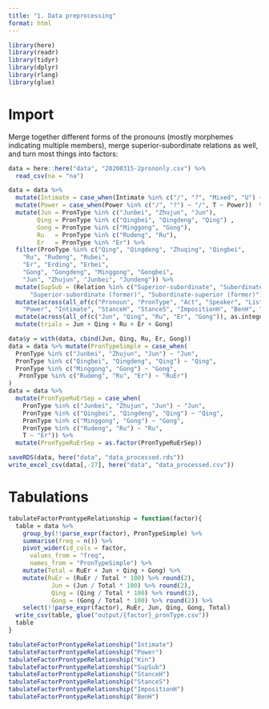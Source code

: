 ```yaml
---
title: "1. Data preprocessing"
format: html
---
```


```r
library(here)
library(readr)
library(tidyr)
library(dplyr)
library(rlang)
library(glue)
```

# Import

Merge together different forms of the pronouns (mostly morphemes indicating multiple members), merge superior-subordinate relations as well, and turn most things into factors:

```r
data = here::here("data", "20200315-2prononly.csv") %>%
  read_csv(na = "na")

data = data %>%
  mutate(Intimate = case_when(Intimate %in% c("/", "?", "Mixed", "U") ~ "/", T ~ Intimate)) %>%
  mutate(Power = case_when(Power %in% c("/", "?") ~ "/", T ~ Power))  %>% 
  mutate(Jun = PronType %in% c("Junbei", "Zhujun", "Jun"),
        Qing = PronType %in% c("Qingbei", "Qingdeng", "Qing") ,
        Gong = PronType %in% c("Minggong", "Gong"),
        Ru   = PronType %in% c("Rudeng", "Ru"),
        Er   = PronType %in% "Er") %>%
  filter(PronType %in% c("Qing", "Qingdeng", "Zhuqing", "Qingbei",
    "Ru", "Rudeng", "Rubei",
    "Er", "Erding", "Erbei",
    "Gong", "Gongdeng", "Minggong", "Gongbei",
    "Jun", "Zhujun", "Junbei", "Jundeng")) %>%
  mutate(SupSub = (Relation %in% c("Superior-subordinate", "Subordinate-superior",
      "Superior-subordinate (former)", "Subordinate-superior (former)")))%>%
  mutate(across(all_of(c("Pronoun", "PronType", "Act", "Speaker", "Listener",
    "Power", "Intimate", "StanceH", "StanceS", "ImpositionH", "BenH", "Kin")), as.factor)) %>%
  mutate(across(all_of(c("Jun", "Qing", "Ru", "Er", "Gong")), as.integer)) %>%
  mutate(trials = Jun + Qing + Ru + Er + Gong)

data$y = with(data, cbind(Jun, Qing, Ru, Er, Gong))
data = data %>% mutate(PronTypeSimple = case_when(
  PronType %in% c("Junbei", "Zhujun", "Jun") ~ "Jun",
  PronType %in% c("Qingbei", "Qingdeng", "Qing") ~ "Qing",
  PronType %in% c("Minggong", "Gong") ~ "Gong",
   PronType %in% c("Rudeng", "Ru", "Er") ~ "RuEr")
)
data = data %>%
  mutate(PronTypeRuErSep = case_when(
    PronType %in% c("Junbei", "Zhujun", "Jun") ~ "Jun",
    PronType %in% c("Qingbei", "Qingdeng", "Qing") ~ "Qing",
    PronType %in% c("Minggong", "Gong") ~ "Gong",
    PronType %in% c("Rudeng", "Ru") ~ "Ru",
    T ~ "Er")) %>%
  mutate(PronTypeRuErSep = as.factor(PronTypeRuErSep))
```


```r
saveRDS(data, here("data", "data_processed.rds"))
write_excel_csv(data[,-27], here("data", "data_processed.csv"))
```

# Tabulations


```r
tabulateFactorProntypeRelationship = function(factor){
  table = data %>%
    group_by(!!parse_expr(factor), PronTypeSimple) %>%
    summarise(freq = n()) %>%
    pivot_wider(id_cols = factor,
      values_from = "freq",
      names_from = "PronTypeSimple") %>%
    mutate(Total = RuEr + Jun + Qing + Gong) %>%
    mutate(RuEr = (RuEr / Total * 100) %>% round(2),
            Jun = (Jun / Total * 100) %>% round(2),
            Qing = (Qing / Total * 100) %>% round(2),
            Gong = (Gong / Total * 100) %>% round(2)) %>%
    select(!!parse_expr(factor), RuEr, Jun, Qing, Gong, Total)
  write_csv(table, glue("output/{factor}_pronType.csv"))
  table
}

tabulateFactorProntypeRelationship("Intimate")
tabulateFactorProntypeRelationship("Power")
tabulateFactorProntypeRelationship("Kin")
tabulateFactorProntypeRelationship("SupSub")
tabulateFactorProntypeRelationship("StanceH")
tabulateFactorProntypeRelationship("StanceS")
tabulateFactorProntypeRelationship("ImpositionH")
tabulateFactorProntypeRelationship("BenH")
```